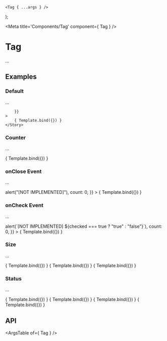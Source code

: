 
	<Tag { ...args } />
);

<Meta title='Components/Tag' component={ Tag } />

# Tag

...

## Examples

### Default

...

<Canvas>
	<Story
		name="Default"
		args={{
			
		}}
	>
		{ Template.bind({}) }
	</Story>
</Canvas>

### Counter

...

<Canvas>
	<Story
		name="Counter"
		args={{
			count: 10
		}}
	>
		{ Template.bind({}) }
	</Story>
</Canvas>

### onClose Event

...

<Canvas>
	<Story
		name="onClose Event"
		args={{
			onClose: () => alert("[NOT IMPLEMENTED]"),
			count: 0,
		}}
	>
		{ Template.bind({}) }
	</Story>
</Canvas>

### onCheck Event

...

<Canvas>
	<Story
		name="onCheck Event"
		args={{
			onCheck: (checked) => alert(`[NOT IMPLEMENTED] ${checked === true ? "true" : "false"}`),
			count: 0,
		}}
	>
		{ Template.bind({}) }
	</Story>
</Canvas>

### Size

...

<Canvas>
	<Story
		name="Size Small"
		args={{
			size: "sm",
		}}
	>
		{ Template.bind({}) }
	</Story>
	<Story
		name="Size Medium"
		args={{
			size: "md",
		}}
	>
		{ Template.bind({}) }
	</Story>
	<Story
		name="Size Large"
		args={{
			size: "lg",
		}}
	>
		{ Template.bind({}) }
	</Story>
</Canvas>

### Status

...

<Canvas>
	<Story
		name="Status None"
		args={{
			status: "none",
		}}
	>
		{ Template.bind({}) }
	</Story>
	<Story
		name="Status Success"
		args={{
			status: "success",
		}}
	>
		{ Template.bind({}) }
	</Story>
	<Story
		name="Status Warning"
		args={{
			status: "warning",
		}}
	>
		{ Template.bind({}) }
	</Story>
	<Story
		name="Status Error"
		args={{
			status: "error",
		}}
	>
		{ Template.bind({}) }
	</Story>
</Canvas>

## API

<ArgsTable of={ Tag } />

